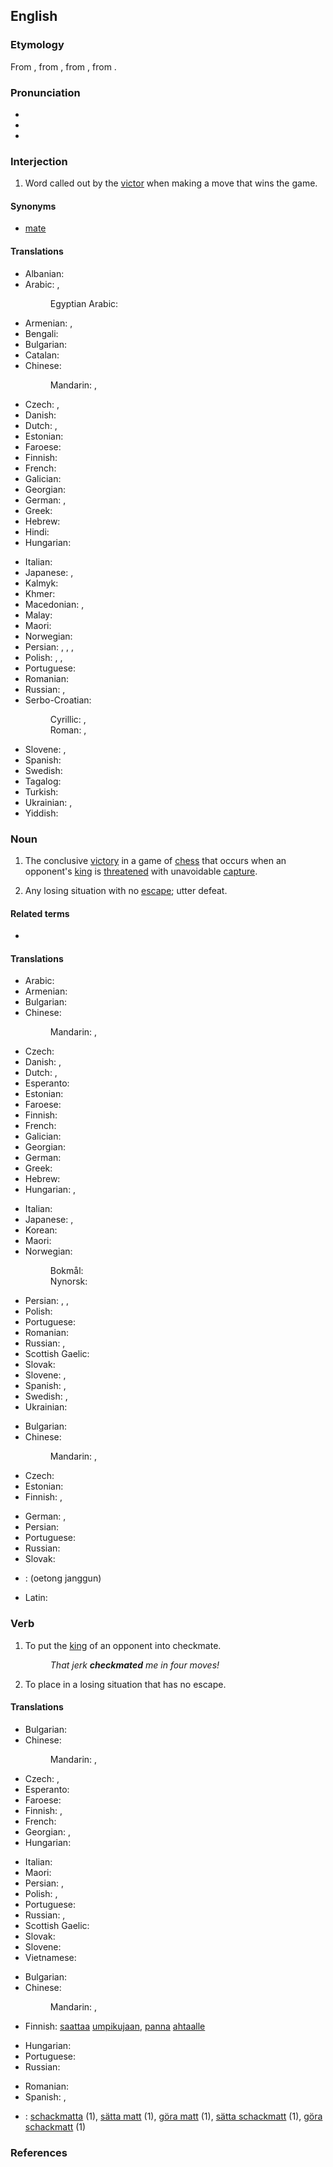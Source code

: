 ==English==

===Etymology===
From {{inh|en|enm|chekmat}}, from {{der|en|fro|eschec mat}}, from {{der|en|ar|شَاهُ مَاتَ}}, from {{der|en|fa|شاه مات|tr=šâh mât|t=the king [is] amazed}}.

===Pronunciation===
* {{IPA|/ˈt͡ʃɛkmeɪt/|lang=en}}
* {{audio|En-us-checkmate.ogg|Audio (US)|lang=en}}
* {{rhymes|eɪt|lang=en}}

===Interjection===
{{en-interj}}

# {{lb|en|chess}} Word called out by the [[victor]] when making a move that wins the game.

====Synonyms====
* {{sense|chess}} [[mate#Interjection|mate]]

====Translations====
{{trans-top|said when making the conclusive move in chess}}
* Albanian: {{t|sq|shah mat}}
* Arabic: {{t|ar|مَات|m}}, {{t|ar|كِش مَلِك|m}}
*: Egyptian Arabic: {{t|arz|كش ملك|tr=kešš malek|sc=Arab}}
* Armenian: {{t|hy|շախ և մատ}}, {{t+|hy|մատ}}
* Bengali: {{t|bn|কিস্তিমাত}}
* Bulgarian: {{t|bg|мат}}
* Catalan: {{t|ca|escac i mat}}
* Chinese:
*: Mandarin: {{t+|cmn|將軍|sc=Hani}}, {{t+|cmn|将军|tr=jiāngjūn|sc=Hani}}
* Czech: {{t+|cs|mat}}, {{t|cs|šach mat|m}}
* Danish: {{t|da|skakmat|c}}
* Dutch: {{t+|nl|schaakmat|n}}, {{t+|nl|mat|n}}
* Estonian: {{t|et|šahh ja matt}}
* Faroese: {{t|fo|skák og mát}}
* Finnish: {{t|fi|shakki ja matti}}
* French: {{t+|fr|échec et mat}}
* Galician: {{t+|gl|xaque mate}}
* Georgian: {{t|ka|შამათი}}
* German: {{t+|de|schachmatt}}, {{t|de|schach und matt}}
* Greek: {{t+|el|ματ|sc=Grek}}
* Hebrew: {{t|he|מט|tr=mat|sc=Hebr}}
* Hindi: {{t+|hi|मात|tr=māt|sc=Deva}}
* Hungarian: {{t+|hu|sakk-matt}}
{{trans-mid}}
* Italian: {{t+|it|scacco matto}}
* Japanese: {{t|ja|チェックメイト|tr=chekkumeito}}, {{t|ja|詰み|tr=つみ, tsumi}}
* Kalmyk: {{t|xal|мад}}
* Khmer: {{t|km|ស្លាប់ក្រឡា|tr=slap krɑlaa|sc=Khmr}}
* Macedonian: {{t|mk|шах-мат}}, {{t|mk|мат}}
* Malay: {{t|ms|syahmat}}
* Maori: {{t|mi|whakamiere}}
* Norwegian: {{t|no|sjakkmatt}}
* Persian: {{t|fa|کیش و مات|tr=kiš-o-mât|sc=fa-Arab}}, {{t+|fa|شاه مات|tr=šâh mât|sc=fa-Arab}}, {{t+|fa|شهمات|tr=šahmât|sc=fa-Arab}}, {{t+|fa|مات|tr=mât|sc=fa-Arab}}
* Polish: {{t+|pl|mat|m}}, {{t|pl|szach mat}}, {{t|pl|szach i mat}}
* Portuguese: {{t+|pt|xeque-mate|m}}
* Romanian: {{t|ro|șah mat}}
* Russian: {{t+|ru|мат|m}}, {{t|ru|шах и мат}}
* Serbo-Croatian:
*: Cyrillic: {{t|sh|шах-мат|sc=Cyrl}}, {{t|sh|мат|sc=Cyrl}}
*: Roman: {{t+|sh|šah-mat}}, {{t+|sh|mat}}
* Slovene: {{t|sl|šah mat}}, {{t|sl|mat}}
* Spanish: {{t|es|jaque mate}}
* Swedish: {{t+|sv|schackmatt}}
* Tagalog: {{t+|tl|mate}}
* Turkish: {{t+|tr|şah mat}}
* Ukrainian: {{t|uk|мат|m|sc=Cyrl}}, {{t|uk|шах і мат|sc=Cyrl}}
* Yiddish: {{t|yi|מאַט}}
{{trans-bottom}}

===Noun===
{{wikipedia}}
{{en-noun}}

# The conclusive [[victory]] in a game of [[chess]] that occurs when an opponent's [[king]] is [[threaten]]ed with unavoidable [[capture]].
# {{lb|en|figuratively|by extension}} Any losing situation with no [[escape]]; utter defeat.

====Related terms====
* {{l|en|stalemate}}

====Translations====
{{trans-top|conclusive victory in a game of chess}}
* Arabic: {{t|ar|شَاه مَات}}
* Armenian: {{t+|hy|շախմատ}}
* Bulgarian: {{t|bg|мат|m}}
* Chinese:
*: Mandarin: {{t+|cmn|將死|sc=Hani}}, {{t+|cmn|将死|tr=jiāngsǐ|sc=Hani}}
* Czech: {{t+|cs|mat|m}}
* Danish: {{t|da|skakmat}}, {{t+|da|mat}}
* Dutch: {{t+|nl|schaakmat}}, {{t+|nl|mat}}
* Esperanto: {{t|eo|ŝakmato}}
* Estonian: {{t|et|matt}}
* Faroese: {{t|fo|mát|n}}
* Finnish: {{t+|fi|matti}}
* French: {{t+|fr|échec et mat|m}}
* Galician: {{t+|gl|xaque mate|m}}
* Georgian: {{t|ka|შამათი}}
* German: {{t+|de|Schachmatt|n}}
* Greek: {{t+|el|ματ|n|sc=Grek}}
* Hebrew: {{t|he|מט|tr=mat|sc=Hebr}}
* Hungarian: {{t+|hu|sakk-matt}}, {{t+|hu|matt}}
{{trans-mid}}
* Italian: {{t+|it|scacco matto|m}}
* Japanese: {{t|ja|詰み|tr=つみ, tsumi}}, {{t|ja|チェックメイト|tr=chekkumeito}}
* Korean: {{t|ko|체크 메이트}}
* Maori: {{t|mi|whakamiere}}
* Norwegian:
*: Bokmål: {{t|nb|sjakkmatt}}
*: Nynorsk: {{t|nn|sjakkmatt}}
* Persian: {{t|fa|کیش و مات|tr=kiš-o-mât|sc=fa-Arab}}, {{t+|fa|شهمات|tr=šahmât|sc=fa-Arab}}, {{t+|fa|مات|tr=mât|sc=fa-Arab}}
* Polish: {{t+|pl|mat|m}}
* Portuguese: {{t+|pt|xeque-mate|m}}
* Romanian: {{t|ro|șah-mat|n}}
* Russian: {{t|ru|шах и мат|m}}, {{t+|ru|мат|m}}
* Scottish Gaelic: {{t|gd|clos|m}}
* Slovak: {{t|sk|mat|m}}
* Slovene: {{t|sl|šah mat|m}}, {{t|sl|mat|m}}
* Spanish: {{t|es|jaque mate|m}}, {{t+|es|mate|m}}
* Swedish: {{t+|sv|matt|c}}, {{t+|sv|schack matt|c}}
* Ukrainian: {{t|uk|мат|m|sc=Cyrl}}
{{trans-bottom}}

{{trans-top|losing situation with no escape}}
* Bulgarian: {{t|bg|мат|m}}
* Chinese:
*: Mandarin: {{t|cmn|[[徹底]][[失敗]]|sc=Hani}}, {{t|cmn|[[彻底]][[失败]]|tr=chèdǐ shībài|sc=Hani}}
* Czech: {{t|cs|matová situace|f}}
* Estonian: {{t|et|lüüasaamine}}
* Finnish: {{t+|fi|nurkka}}, {{t+|fi|umpikuja}}
{{trans-mid}}
* German: {{t+|de|Schachmatt|n}}, {{t+|de|Niederlage|f}}
* Persian: {{t|fa|کیش و مات|tr=kiš-o-mât|sc=fa-Arab}}
* Portuguese: {{t+|pt|xeque-mate|m}}
* Russian: {{t-needed|ru}}
* Slovak: {{t|sk|matová situácia|f}}
{{trans-bottom}}

{{checktrans-top}}
* {{ttbc|ko}}: {{t-check|ko|외통 장군}} (oetong janggun)
{{trans-mid}}
* Latin: {{t-check|la|latrunculusque matum}}
{{trans-bottom}}

===Verb===
{{en-verb|checkmat}}

# {{lb|en|transitive|chess}} To put the [[king]] of an opponent into checkmate.
#: ''That jerk '''checkmated''' me in four moves!''
# {{lb|en|transitive|by extension}} To place in a losing situation that has no escape.

====Translations====
{{trans-top|to put an opponent into checkmate}}
* Bulgarian: {{t+|bg|матирам|tr=matiram}}
* Chinese:
*: Mandarin: {{t|cmn|[[把]]...[[將死]]|sc=Hani}}, {{t|cmn|[[把]]...[[将死]]|tr=bǎ...jiāngsǐ|sc=Hani}}
* Czech: {{t|cs|matovat}}, {{t|cs|dát mat}}
* Esperanto: {{t|eo|ŝakmatigi}}
* Faroese: {{t|fo|máta}}
* Finnish: {{t|fi|matittaa}}, {{t|fi|[[tehdä]] [[matti]]}}
* French: {{t|fr|[[faire]] [[échec et mat]]}}
* Georgian: {{t|ka|დაშამათება}} {{qualifier|verbal noun}}, {{t|ka|აშამათებს}} {{qualifier|infinitive}}
* Hungarian: {{t|hu|mattot ad}}
{{trans-mid}}
* Italian: {{t|it|[[dare]] [[scacco matto]]}}
* Maori: {{t|mi|whakamiere}}
* Persian: {{t|fa|شهمات کردن|tr=šahmāt kardan|sc=fa-Arab}}, {{t+|fa|مات کردن|tr=māt kardan|sc=fa-Arab}}
* Polish: {{t|pl|zamatować|pf}}, {{t|pl|dać mata|pf}}
* Portuguese: {{t|pt|[[dar]] ([[o]]) [[xeque-mate]]}}
* Russian: {{t|ru|ста́вить мат|impf}}, {{t|ru|поста́вить мат|pf}}
* Scottish Gaelic: {{t|gd|cuir clos air}}
* Slovak: {{t|sk|dať šach mat}}
* Slovene: {{t|sl|matirati}}
* Vietnamese: {{t|vi|chiếu bí}}
{{trans-bottom}}

{{trans-top|to lead to a situation of no escape}}
* Bulgarian: {{t+|bg|матирам}}
* Chinese:
*: Mandarin: {{t+|cmn|挫敗|sc=Hani}}, {{t+|cmn|挫败|tr=cuòbài|sc=Hani}}
* Finnish: [[saattaa]] [[umpikuja|umpikujaan]], [[panna]] [[ahdas|ahtaalle]]
{{trans-mid}}
* Hungarian: {{t+|hu|sarokba szorít}}
* Portuguese: {{t|pt|[[dar]] ([[o]]) [[xeque-mate]]}}
* Russian: {{t-needed|ru}}
{{trans-bottom}}

{{checktrans-top}}
* Romanian: {{t-check|ro|șah mat}}
* Spanish: {{t-check|es|dar jaque mate}}, {{t-check|es|dar mate}}
{{trans-mid}}
* {{ttbc|sv}}: [[schackmatta]] (1), [[sätta matt]] (1), [[göra matt]] (1), [[sätta schackmatt]] (1), [[göra schackmatt]] (1)
{{trans-bottom}}

===References===
